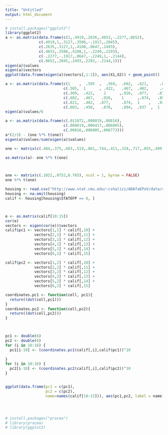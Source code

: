 ```yaml
---
title: "Untitled"
output: html_document
---
```


```R
# install.packages("ggplot2")
library(ggplot2)
a <- as.matrix(data.frame(c(1,.4919,.2636,.4653,-.2277,.0652),
               c(.4919,1,.3127,.3506,-.1917,.2045),
               c(.2635,.3127,1,.4108,.0647,.2493),
               c(.4653,.3506,.4108,1,-.2249,.2293),
               c(-.2277,-.1917,.0647,-.2249,1,-.2144),
               c(.0652,.2045,.2493,.2293,-.2144,1)))
eigen(a)$values
eigen(a)$vectors
ggplot(data.frame(eigen(a)$vectors[,1:2]), aes(X1,X2)) + geom_point()

a <- as.matrix(data.frame(c(1    ,  .505  ,  .569,  .602,  .621,     .603),
                          c(.505,  1      , .422,   .467,  .482,     .45),
                          c(.569,  .422,    1      ,.926,  .877,    .878),
                          c(.602,  .467,   .926,    1      ,.874,   .894),
                          c(.621,  .482,  .877,     .874,  1    ,   .937),
                          c(.603,  .450,   .878,    .894,  .937  ,  1     )))
eigen(a)$values/6

a <- as.matrix(data.frame(c(.011072,.008019,.00816),
                          c(.008019,.006417,.006005),
                          c(.00816,.006005,.006773)))
a*(2/3) - (one %*% t(one))
eigen(a)$values/sum(eigen(a)$values)

one <- matrix(c(.484,.375,.603,.519,.861,.744,.411,.319,.717,.855,.499,.594), ncol = 2, byrow = FALSE)

as.matrix(a)- one %*% t(one)



one <- matrix(c(.1022,.0752,0.765), ncol = 1, byrow = FALSE)
one %*% t(one)
```

```r
housing <- read.csv("http://www.stat.cmu.edu/~cshalizi/ADAfaEPoV/data/calif_penn_2011.csv")
housing <- na.omit(housing)
calif <- housing[housing$STATEFP == 6, ]



e <- as.matrix(calif[10:15])
cor(e)
vectors <- eigen(cor(e))$vectors
calif$pc1 <- vectors[1,1] * calif[,10] + 
             vectors[2,1] * calif[,11] +
             vectors[3,1] * calif[,12] +
             vectors[4,1] * calif[,13] +
             vectors[5,1] * calif[,14] + 
             vectors[6,1] * calif[,15]

calif$pc2 <- vectors[1,2] * calif[,10] + 
             vectors[2,2] * calif[,11] +
             vectors[3,2] * calif[,12] +
             vectors[4,2] * calif[,13] +
             vectors[5,2] * calif[,14] + 
             vectors[6,2] * calif[,15]

coordinates.pc1 <- function(cell, pc1){
  return((dot(cell,pc1)))
}
coordinates.pc2 <- function(cell,pc2){
  return((dot(cell,pc2)))
}



pc1 <- double(6)
pc2 <- double(6)
for (i in 10:16) {
  pc1[i-10] <- (coordinates.pc1(calif[,i],calif$pc1))^10
  
}
for (i in 10:16) {
  pc2[i-10] <- (coordinates.pc2(calif[,i],calif$pc2))^10
}


ggplot(data.frame(pc1 = c(pc1),
                  pc2 = c(pc2),
                  name=names(calif[10:15])), aes(pc1,pc2, label = name)) + geom_point() + geom_text(check_overlap = FALSE)




# install.packages("pracma")
# library(pracma)
# library(ggplot2)
```
